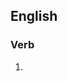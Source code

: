 ==English==

===Verb===
{{head|en|verb form}}

# {{present participle of|prestidigitate|lang=en|nocat=1}}